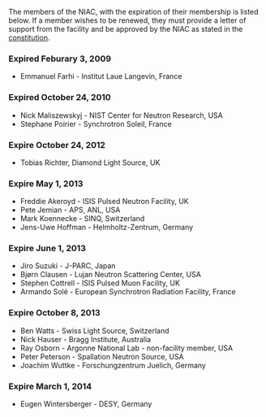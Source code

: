 The members of the NIAC, with the expiration of their membership is listed below. If a member wishes to be renewed, they must provide a letter of support from the facility and be approved by the NIAC as stated in the [[NIAC|constitution]].

===Expired Feburary 3, 2009===
*Emmanuel Farhi - Institut Laue Langevin, France

===Expired October 24, 2010===
*Nick Maliszewskyj - NIST Center for Neutron Research, USA
*Stephane Poirier - Synchrotron Soleil, France

===Expire October 24, 2012===
*Tobias Richter, Diamond Light Source, UK

===Expire May 1, 2013===
*Freddie Akeroyd - ISIS Pulsed Neutron Facility, UK 
*Pete Jemian - APS, ANL, USA
*Mark Koennecke - SINQ, Switzerland 
*Jens-Uwe Hoffman - Helmholtz-Zentrum, Germany

===Expire June 1, 2013===
*Jiro Suzuki - J-PARC, Japan
*Bjørn Clausen - Lujan Neutron Scattering Center, USA
*Stephen Cottrell - ISIS Pulsed Muon Facility, UK
*Armando Solé - European Synchrotron Radiation Facility, France

===Expire October 8, 2013===
*Ben Watts - Swiss Light Source, Switzerland
*Nick Hauser - Bragg Institute, Australia 
*Ray Osborn - Argonne National Lab - non-facility member, USA
*Peter Peterson - Spallation Neutron Source, USA 
*Joachim Wuttke - Forschungzentrum Juelich, Germany

===Expire March 1, 2014===
*Eugen Wintersberger - DESY, Germany